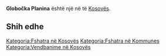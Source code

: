 {{Fshat në Kosovës
 | Emri                = Globočka Planina
| srp_N_name = Globočka Planina
| srp_N_FULL_NAME_RO = Globočka Planina
| srp_N_FULL_NAME_ND_RO = Globocka Planina
| srp_N_SORT_NAME_RG = GLOBOCKAPLANINA
| srp_N_FULL_NAME_RG = Globočka Planina
| srp_N_FULL_NAME_ND_RG = Globocka Planina
| srp_V_name = Globočnička Planina
| srp_V_FULL_NAME_RO = Globočnička Planina
| srp_V_FULL_NAME_ND_RO = Globocnicka Planina
| srp_V_SORT_NAME_RG = GLOBOCNICKAPLANINA
| srp_V_FULL_NAME_RG = Globočnička Planina
| srp_V_FULL_NAME_ND_RG = Globocnicka Planina
| srp_V_name = Globočnička Planina
| srp_V_FULL_NAME_RO = Globočnička Planina
| srp_V_FULL_NAME_ND_RO = Globocnicka Planina
| srp_V_SORT_NAME_RG = GLOBOCNICKAPLANINA
| srp_V_FULL_NAME_RG = Globočnička Planina
| srp_V_FULL_NAME_ND_RG = Globocnicka Planina

 | Emri (Rasa dhanore) = 
 | Figura              = 
 | Shteti              = Kosovo
 | Komuna              = 
 | Kodi postar         = 
 | Sipërfaqja          = 

 | Popullsia           = 

 | Regj. i popullsisë  = 
 | Dend. e popullsisë  = 
 | Faqja zyrtare       = 
 <!--- Koordinatat ----> 
 | Gjerësia            = 41.913056
 | Gjatësia            = 20.621667
 | Lartësia            = 
}}
'''Globočka Planina''' është një [[]] në [[]] të [[Kosovës]].

<!-- == Gjeografia == -->
<!-- == Historia == -->
<!-- == Demografia == -->
== Shih edhe ==
{{Komuna }}
{{Kosovo-Administrata-Cung}}

[[Kategoria:Fshatra në Kosovës]]
[[Kategoria:Fshatra në Kommunes ]]
[[Kategoria:Vendbanime në Kosovës]]